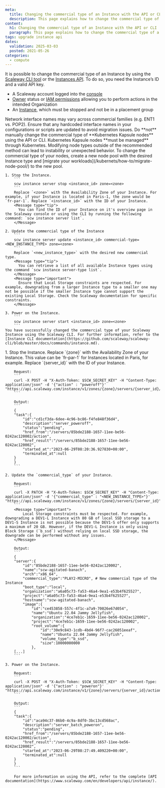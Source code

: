 ```yaml
---
meta:
  title: Changing the commercial type of an Instance with the API or CLI
  description: This page explains how to change the commercial type of a Scaleway Instance with the API or CLI
content:
  h1: Changing the commercial type of an Instance with the API or CLI
  paragraph: This page explains how to change the commercial type of a Scaleway Instance with the API or CLI
tags: upgrade instance api
dates:
  validation: 2025-03-03
  posted: 2021-05-26
categories:
  - compute
---
```


It is possible to change the commercial type of an Instance by using the [Scaleway CLI tool](/scaleway-cli/quickstart/) or the [Instances API](https://www.scaleway.com/en/developers/api/instance/).
To do so, you need the Instance’s ID and a valid API key.

<Macro id="requirements" />

- A Scaleway account logged into the [console](https://console.scaleway.com)
- [Owner](/iam/concepts/#owner) status or [IAM permissions](/iam/concepts/#permission) allowing you to perform actions in the intended Organization
- An [Instance](/instances/how-to/create-an-instance/), which must be stopped and not be in a placement group

<Message type="important">
  Network interface names may vary across commercial families (e.g. ENT1 vs. POP2). Ensure that any hardcoded interface names in your configurations or scripts are updated to avoid migration issues.
</Message>

<Message type="important">
  Do **not** manually change the commercial type of **Kubernetes Kapsule nodes** using the API or CLI. Kubernetes Kapsule nodes **must be managed** through Kubernetes. Modifying node types outside of the recommended method can lead to instability or unexpected behavior.
  To change the commercial type of your nodes, create a new node pool with the desired Instance type and [migrate your workloads](/kubernets/how-to/migrate-node-pool/) to the new pool.
</Message>
<Tabs id="updateinstance">
  <TabsTab label="CLI">

    1. Stop the Instance.
        ```
        scw instance server stop <instance_id> zone=<zone>
        ```
        Replace `<zone>` with the Availability Zone of your Instance. For example, if your Instance is located in Paris-1, the zone would be `fr-par-1`. Replace `<instance_id>` with the ID of your Instance.
        <Message type="tip">
          You can find the ID of your Instance on it's overview page in the Scaleway console or using the CLI by running the following command: `scw instance server list`.
        </Message>

    2. Update the commercial type of the Instance
        ```
        scw instance server update <instance_id> commercial-type=<NEW_INSTANCE_TYPE> zone=<zone>
        ```
        Replace `<new_instance_type>` with the desired new commercial type.
        <Message type="tip">
          You can retrieve a list of all available Instance types using the command `scw instance server-type list`.
        </Message>
        <Message type="important">
          Ensure that Local Storage constraints are respected. For example, downgrading from a larger Instance type to a smaller one may not be possible if the smaller Instance type cannot support the existing Local Storage. Check the Scaleway documentation for specific constraints.
        </Message>

    3. Power on the Instance.
        ```
        scw instance server start <instance_id> zone=<zone>
        ```
    You have successfully changed the commercial type of your Scaleway Instance using the Scaleway CLI. For further information, refer to the [Instance CLI documentation](https://github.com/scaleway/scaleway-cli/blob/master/docs/commands/instance.md).
  </TabsTab>
  <TabsTab label="API">
    1. Stop the Instance. Replace `{zone}` with the Availability Zone of your Instance. This value can be `fr-par-1` for Instances located in Paris, for example. Replace `{server_id}` with the ID of your Instance.

        Request:
        ```
        curl -X POST -H "X-Auth-Token: $SCW_SECRET_KEY" -H "Content-Type: application/json" -d '{"action" : "poweroff"}' "https://api.scaleway.com/instance/v1/zones/{zone}/servers/{server_id}/action"
        ```

        Output:
        ```
        {
        "task":{
            "id":"cd1cf3da-6dee-4c96-bc86-f4fe848f36d4",
            "description":"server_poweroff",
            "status":"pending",
            "href_from":"/servers/85bde2188-1657-11ee-be56-0242ac120002/action",
            "href_result":"/servers/85bde2188-1657-11ee-be56-0242ac120002",
            "started_at":"2023-06-29T08:20:36.927830+00:00",
            "terminated_at":null
        }
        }
        ```

    2. Update the `commercial_type` of your Instance.

        Request:
        ```
        curl -X PATCH -H "X-Auth-Token: $SCW_SECRET_KEY" -H "Content-Type: application/json" -d '{"commercial_type" : "<NEW_INSTANCE_TYPE>"}' "https://api.scaleway.com/instance/v1/zones/{zone}/servers/{server_id}"
        ```
        <Message type="important">
            Local Storage constraints must be respected. For example, downgrading a DEV1-L Instance with 80 GB of local SSD storage to a DEV1-S Instance is not possible because the DEV1-S offer only supports a maximum of 20 GB. However, if the DEV1-L Instance is only using Block Storage (`b_ssd`) without relying on local SSD storage, the downgrade can be performed without any issues.
        </Message>

        Output:
        ```
        {
        "server":{
            "id":"85bde2188-1657-11ee-be56-0242ac120002",
            "name":"scw-agitated-banach",
            "arch":"x86_64",
            "commercial_type":"PLAY2-MICRO", # New commercial type of the Instance
            "boot_type":"local",
            "organization":"a6a05c73-fa53-46a4-9ea1-e53b4f625527",
            "project":"a6a05c73-fa53-46a4-9ea1-e53b4f625527",
            "hostname":"scw-agitated-banach",
            "image":{
                "id":"ce453858-557c-4f1c-a7a9-70026e67d054",
                "name":"Ubuntu 22.04 Jammy Jellyfish",
                "organization":"4ce7eb1c-1659-11ee-be56-0242ac120002",
                "project":"4ce7eb1c-1659-11ee-be56-0242ac120002",
                "root_volume":{
                    "id":"30e9c843-1cdb-4bd4-96f7-cac26051eeaf",
                    "name":"Ubuntu 22.04 Jammy Jellyfish",
                    "volume_type":"b_ssd",
                    "size":10000000000
                },
        [...]
        ```

    3. Power on the Instance.

        Request:
        ```
        curl -X POST -H "X-Auth-Token: $SCW_SECRET_KEY" -H "Content-Type: application/json" -d '{"action" : "poweron"}' "https://api.scaleway.com/instance/v1/{zone}/servers/{server_id}/action"
        ```

        Output:
        ```
        {
        "task":{
            "id":"aca94c37-86b0-4c9a-8df0-3bc13cd568ac",
            "description":"server_batch_poweron",
            "status":"pending",
            "href_from":"/servers/85bde2188-1657-11ee-be56-0242ac120002/action",
            "href_result":"/servers/85bde2188-1657-11ee-be56-0242ac120002",
            "started_at":"2023-06-29T08:27:49.409220+00:00",
            "terminated_at":null
        }
        }
        ```

        For more information on using the API, refer to the complete [API documentation](https://www.scaleway.com/en/developers/api/instance/).
  </TabsTab>
</Tabs>